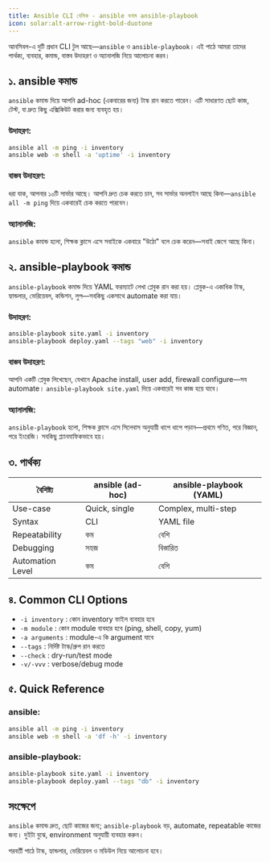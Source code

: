 ```yaml
---
title: Ansible CLI বেসিক - ansible বনাম ansible-playbook
icon: solar:alt-arrow-right-bold-duotone
---
```


আনসিবল-এ দুটি প্রধান CLI টুল আছে—`ansible` ও `ansible-playbook`। এই পাঠে আমরা তাদের পার্থক্য, ব্যবহার, কমান্ড, বাস্তব উদাহরণ ও অ্যানালজি নিয়ে আলোচনা করব।

## ১. ansible কমান্ড

`ansible` কমান্ড দিয়ে আপনি ad-hoc (একবারের জন্য) টাস্ক রান করতে পারেন। এটি সাধারণত ছোট কাজ, টেস্ট, বা দ্রুত কিছু এক্সিকিউট করার জন্য ব্যবহৃত হয়।

### উদাহরণ:
```bash
ansible all -m ping -i inventory
ansible web -m shell -a 'uptime' -i inventory
```

### বাস্তব উদাহরণ:

ধরা যাক, আপনার ১০টি সার্ভার আছে। আপনি দ্রুত চেক করতে চান, সব সার্ভার অনলাইন আছে কিনা—`ansible all -m ping` দিয়ে একবারেই চেক করতে পারবেন।

### অ্যানালজি:

`ansible` কমান্ড হলো, শিক্ষক ক্লাসে এসে সবাইকে একবারে "উঠো" বলে চেক করেন—সবাই জেগে আছে কিনা।

## ২. ansible-playbook কমান্ড

`ansible-playbook` কমান্ড দিয়ে YAML ফরম্যাটে লেখা প্লেবুক রান করা হয়। প্লেবুক-এ একাধিক টাস্ক, হ্যান্ডলার, ভেরিয়েবল, কন্ডিশন, লুপ—সবকিছু একসাথে automate করা যায়।

### উদাহরণ:
```bash
ansible-playbook site.yaml -i inventory
ansible-playbook deploy.yaml --tags "web" -i inventory
```

### বাস্তব উদাহরণ:

আপনি একটি প্লেবুক লিখেছেন, যেখানে Apache install, user add, firewall configure—সব automate। `ansible-playbook site.yaml` দিয়ে একবারেই সব কাজ হয়ে যাবে।

### অ্যানালজি:

`ansible-playbook` হলো, শিক্ষক ক্লাসে এসে সিলেবাস অনুযায়ী ধাপে ধাপে পড়ান—প্রথমে গণিত, পরে বিজ্ঞান, পরে ইংরেজি। সবকিছু প্ল্যানমাফিকভাবে হয়।

## ৩. পার্থক্য

| বৈশিষ্ট্য         | ansible (ad-hoc) | ansible-playbook (YAML) |
|-------------------|------------------|-------------------------|
| Use-case          | Quick, single    | Complex, multi-step     |
| Syntax            | CLI              | YAML file               |
| Repeatability     | কম               | বেশি                    |
| Debugging         | সহজ              | বিস্তারিত                |
| Automation Level  | কম               | বেশি                    |

## ৪. Common CLI Options

- `-i inventory` : কোন inventory ফাইল ব্যবহার হবে
- `-m module` : কোন module ব্যবহার হবে (ping, shell, copy, yum)
- `-a arguments` : module-এ কি argument যাবে
- `--tags` : নির্দিষ্ট টাস্ক/গ্রুপ রান করতে
- `--check` : dry-run/test mode
- `-v/-vvv` : verbose/debug mode

## ৫. Quick Reference

### ansible:
```bash
ansible all -m ping -i inventory
ansible web -m shell -a 'df -h' -i inventory
```

### ansible-playbook:
```bash
ansible-playbook site.yaml -i inventory
ansible-playbook deploy.yaml --tags "db" -i inventory
```

## সংক্ষেপে

`ansible` কমান্ড দ্রুত, ছোট কাজের জন্য; `ansible-playbook` বড়, automate, repeatable কাজের জন্য। দুইটা বুঝে, environment অনুযায়ী ব্যবহার করুন।

পরবর্তী পাঠে টাস্ক, হ্যান্ডলার, ভেরিয়েবল ও মডিউল নিয়ে আলোচনা হবে।
